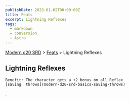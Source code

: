 ```yaml
---
publishDate: 2023-01-02T00:00:00Z
title: Feats
excerpt: Lightning Reflexes
tags:
  - markdown
  - conversion
  - Astro
---
```


[Modern d20 SRD](/#modernD20) > [Feats](modern-d20-srd-feats-index) > Lightning Reflexes

## Lightning Reflexes




    Benefit: The character gets a +2 bonus on all Reflex
    [saving  throws](modern-d20-srd-basics-saving-throws)
.
